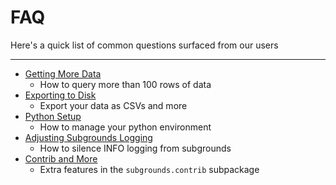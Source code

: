 # FAQ

Here's a quick list of common questions surfaced from our users

***

* [Getting More Data](/faq/more_data)
  * How to query more than 100 rows of data
* [Exporting to Disk](/faq/exporting)
  * Export your data as CSVs and more
* [Python Setup](/faq/setup/)
  * How to manage your python environment
* [Adjusting Subgrounds Logging](/faq/logger)
  * How to silence INFO logging from subgrounds
* [Contrib and More](/advanced_topics/contrib/)
  * Extra features in the `subgrounds.contrib` subpackage
